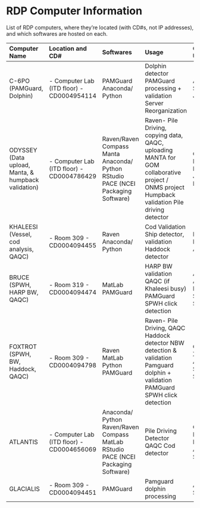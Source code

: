 # RDP Computer Information

List of RDP computers, where they’re located (with CD#s, not IP addresses), and which softwares are hosted on each.

| Computer Name                                       | Location and CD#                           | Softwares                                                                          | Usage                                                                                                                                           | Common User                                |
|:----------------------------------------------------|:-------------------------------------------|:-----------------------------------------------------------------------------------|:------------------------------------------------------------------------------------------------------------------------------------------------|:-------------------------------------------|
| C-6PO (PAMGuard, Dolphin)                           | \- Computer Lab (ITD floor) - CD0004954114 | PAMGuard Anaconda/ Python                                                          | Dolphin detector PAMGuard processing + validation Server Reorganization                                                                         | Amanda, Sophie, Julianne                   |
| ODYSSEY (Data upload, Manta, & humpback validation) | \- Computer Lab (ITD floor) - CD0004786429 | Raven/Raven Compass Manta Anaconda/ Python RStudio PACE (NCEI Packaging Software)  | Raven- Pile Driving, copying data, QAQC, uploading MANTA for GOM collaborative project / ONMS project Humpback validation Pile driving detector | Catherine, Kate, Lindsey, Jess, Becca      |
| KHALEESI (Vessel, cod analysis, QAQC)               | \- Room 309 - CD0004094455                 | Raven Anaconda/ Python                                                             | Cod Validation Ship detector, validation Haddock detector                                                                                       | Becca, Rochelle, Annie                     |
| BRUCE (SPWH, HARP BW, QAQC)                         | \- Room 319 - CD0004094474                 | MatLab PAMGuard                                                                    | HARP BW validation QAQC (if Khaleesi busy) PAMGuard SPWH click detection                                                                        | Annamaria, Annabel, Kate, Sophie, Samara   |
| FOXTROT (SPWH, BW, Haddock, QAQC)                   | \- Room 309 - CD0004094798                 | Raven MatLab Python PAMGuard                                                       | Raven- Pile Driving, QAQC Haddock detector NBW detection & validation Pamguard dolphin + validation PAMGuard SPWH click detection               | Catherine, Xavier, Annabel, Sophie, Samara |
| ATLANTIS                                            | \- Computer Lab (ITD floor) - CD0004656069 | Anaconda/ Python Raven/Raven Compass MatLab RStudio PACE (NCEI Packaging Software) | Pile Driving Detector QAQC Cod detector                                                                                                         | Catherine, Kate, Becca, Annie, Samara      |
| GLACIALIS                                           | \- Room 309 - CD0004094451                 | PAMGuard                                                                           | Pamguard dolphin processing                                                                                                                     | Amanda, Sophie                             |
